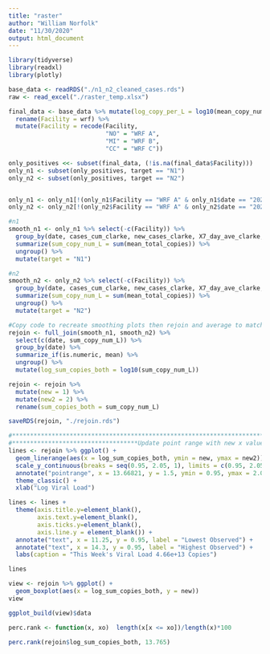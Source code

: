 ```yaml
---
title: "raster"
author: "William Norfolk"
date: "11/30/2020"
output: html_document
---
```


```r
library(tidyverse)
library(readxl)
library(plotly)
```

```r
base_data <- readRDS("./n1_n2_cleaned_cases.rds")
raw <- read_excel("./raster_temp.xlsx")
```

```r
final_data <- base_data %>% mutate(log_copy_per_L = log10(mean_copy_num_L)) %>%
  rename(Facility = wrf) %>%
  mutate(Facility = recode(Facility, 
                           "NO" = "WRF A",
                           "MI" = "WRF B",
                           "CC" = "WRF C"))

only_positives <<- subset(final_data, (!is.na(final_data$Facility)))
only_n1 <- subset(only_positives, target == "N1")
only_n2 <- subset(only_positives, target == "N2")


only_n1 <- only_n1[!(only_n1$Facility == "WRF A" & only_n1$date == "2020-11-02"), ]
only_n2 <- only_n2[!(only_n2$Facility == "WRF A" & only_n2$date == "2020-11-02"), ]

#n1
smooth_n1 <- only_n1 %>% select(-c(Facility)) %>% 
  group_by(date, cases_cum_clarke, new_cases_clarke, X7_day_ave_clarke, cases_per_100000_clarke) %>%
  summarize(sum_copy_num_L = sum(mean_total_copies)) %>%
  ungroup() %>%
  mutate(target = "N1")

#n2
smooth_n2 <- only_n2 %>% select(-c(Facility)) %>% 
  group_by(date, cases_cum_clarke, new_cases_clarke, X7_day_ave_clarke, cases_per_100000_clarke) %>%
  summarize(sum_copy_num_L = sum(mean_total_copies)) %>%
  ungroup() %>%
  mutate(target = "N2")

#Copy code to recreate smoothing plots then rejoin and average to match methods on website
rejoin <- full_join(smooth_n1, smooth_n2) %>%
  select(c(date, sum_copy_num_L)) %>%
  group_by(date) %>%
  summarize_if(is.numeric, mean) %>%
  ungroup() %>%
  mutate(log_sum_copies_both = log10(sum_copy_num_L))

```

```r
rejoin <- rejoin %>% 
  mutate(new = 1) %>%
  mutate(new2 = 2) %>%
  rename(sum_copies_both = sum_copy_num_L)
```

```r
saveRDS(rejoin, "./rejoin.rds")
```


```r
#**************************************************************************************************************
#***********************************Update point range with new x value****************************************
lines <- rejoin %>% ggplot() +
  geom_linerange(aes(x = log_sum_copies_both, ymin = new, ymax = new2)) + 
  scale_y_continuous(breaks = seq(0.95, 2.05, 1), limits = c(0.95, 2.05)) +
  annotate("pointrange", x = 13.66821, y = 1.5, ymin = 0.95, ymax = 2.05, color = "red", size =1) +
  theme_classic() +
  xlab("Log Viral Load")

lines <- lines +   
  theme(axis.title.y=element_blank(),
        axis.text.y=element_blank(),
        axis.ticks.y=element_blank(),
        axis.line.y = element_blank()) +
  annotate("text", x = 11.25, y = 0.95, label = "Lowest Observed") +
  annotate("text", x = 14.3, y = 0.95, label = "Highest Observed") +
  labs(caption = "This Week's Viral Load 4.66e+13 Copies")

lines
```

```r
view <- rejoin %>% ggplot() +
  geom_boxplot(aes(x = log_sum_copies_both, y = new))
view

ggplot_build(view)$data
```

```r
perc.rank <- function(x, xo)  length(x[x <= xo])/length(x)*100

perc.rank(rejoin$log_sum_copies_both, 13.765)
```

